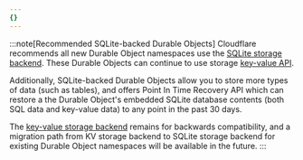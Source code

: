 ```yaml
---
{}
---
```


:::note[Recommended SQLite-backed Durable Objects]
Cloudflare recommends all new Durable Object namespaces use the [SQLite storage backend](/durable-objects/best-practices/access-durable-objects-storage/#create-sqlite-backed-durable-object-class). These Durable Objects can continue to use storage [key-value API](/durable-objects/api/storage-api/#kv-api).

Additionally, SQLite-backed Durable Objects allow you to store more types of data (such as tables), and offers Point In Time Recovery API which can restore a the Durable Object's embedded SQLite database contents (both SQL data and key-value data) to any point in the past 30 days.

The [key-value storage backend](/durable-objects/reference/durable-objects-migrations/#create-durable-object-class-with-key-value-storage) remains for backwards compatibility, and a migration path from KV storage backend to SQLite storage backend for existing Durable Object namespaces will be available in the future.
:::